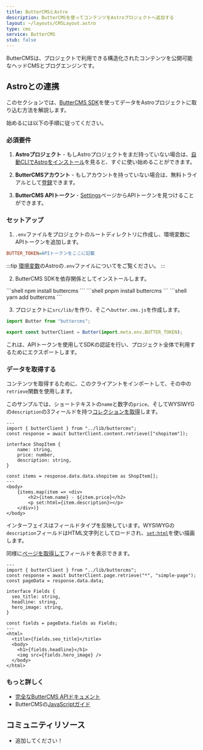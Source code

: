 ```yaml
---
title: ButterCMSとAstro
description: ButterCMSを使ってコンテンツをAstroプロジェクトへ追加する
layout: ~/layouts/CMSLayout.astro
type: cms
service: ButterCMS
stub: false
---
```




ButterCMSは、プロジェクトで利用できる構造化されたコンテンツを公開可能なヘッドCMSとブログエンジンです。

## Astroとの連携

このセクションでは、[ButterCMS SDK](https://www.npmjs.com/package/buttercms)を使ってデータをAstroプロジェクトに取り込む方法を解説します。

始めるには以下の手順に従ってください。

### 必須要件

1. **Astroプロジェクト** - もしAstroプロジェクトをまだ持っていない場合は、[自動CLIでAstroをインストール](/ja/install/auto/)を見ると、すぐに使い始めることができます。

2. **ButterCMSアカウント** - もしアカウントを持っていない場合は、無料トライアルとして[登録](https://buttercms.com/join/)できます。

3. **ButterCMS APIトークン** - [Settings](https://buttercms.com/settings/)ページからAPIトークンを見つけることができます。

### セットアップ

1. `.env`ファイルをプロジェクトのルートディレクトリに作成し、環境変数にAPIトークンを追加します。

```ini title=".env"
BUTTER_TOKEN=APIトークンをここに記載
```

:::tip
[環境変数](/ja/guides/environment-variables/)のAstroの`.env`ファイルについてをご覧ください。
:::

2. ButterCMS SDKを依存関係としてインストールします。
<PackageManagerTabs>
  <Fragment slot="npm">
  ```shell
  npm install buttercms
  ```
  </Fragment>
  <Fragment slot="pnpm">
  ```shell
  pnpm install buttercms
  ```
  </Fragment>
  <Fragment slot="yarn">
  ```shell
  yarn add buttercms
  ```
  </Fragment>
</PackageManagerTabs>

3. プロジェクトに`src/lib/`を作り、そこへ`butter.cms.js`を作成します。

```js title="src/lib/buttercms.js"
import Butter from "buttercms";

export const butterClient = Butter(import.meta.env.BUTTER_TOKEN);
```

これは、APIトークンを使用してSDKの認証を行い、プロジェクト全体で利用するためにエクスポートします。

### データを取得する

コンテンツを取得するために、このクライアントをインポートして、その中の`retrieve`関数を使用します。

このサンプルでは、ショートテキストの`name`と数字の`price`、そしてWYSIWYGの`description`の3フィールドを持つ[コレクションを取得](https://buttercms.com/docs/api/#retrieve-a-collection)します。

```astro title="src/pages/ShopItem.astro"
---
import { butterClient } from "../lib/buttercms";
const response = await butterClient.content.retrieve(["shopitem"]);

interface ShopItem {
	name: string,
	price: number,
	description: string,
}

const items = response.data.data.shopitem as ShopItem[];
---
<body>
	{items.map(item => <div>
		<h2>{item.name} - ${item.price}</h2>
		<p set:html={item.description}></p>
	</div>)}
</body>
```

インターフェイスはフィールドタイプを反映しています。WYSIWYGの`description`フィールドはHTML文字列としてロードされ、[`set:html`](/ja/reference/directives-reference/#sethtml)を使い描画します。

同様に[ページを取得して](https://buttercms.com/docs/api/#get-a-single-page)フィールドを表示できます。

```astro title="src/pages/ShopItem.astro"
---
import { butterClient } from "../lib/buttercms";
const response = await butterClient.page.retrieve("*", "simple-page");
const pageData = response.data.data;

interface Fields {
  seo_title: string,
  headline: string,
  hero_image: string,
}

const fields = pageData.fields as Fields;
---
<html>
  <title>{fields.seo_title}</title>
  <body>
    <h1>{fields.headline}</h1>
    <img src={fields.hero_image} />
  </body>
</html>
```

### もっと詳しく

- [完全なButterCMS APIドキュメント](https://buttercms.com/docs/api/)
- ButterCMSの[JavaScriptガイド](https://buttercms.com/docs/api-client/javascript/)

## コミュニティリソース

- 追加してください！

